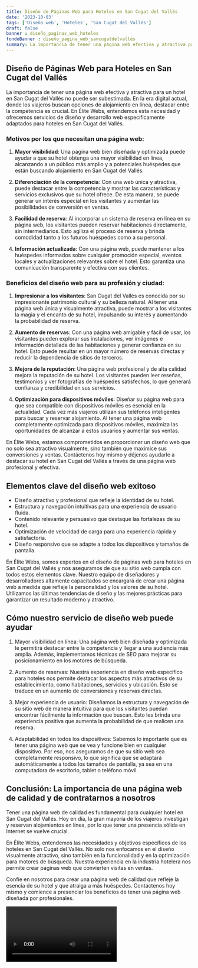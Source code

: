 ```yaml
---
title: Diseño de Páginas Web para Hoteles en San Cugat del Vallés
date: '2023-10-03'
tags: ['Diseño web', 'Hoteles', 'San Cugat del Vallés']
draft: false
banner : diseño_paginas_web_hoteles
fondoBanner : diseño_pagina_web_sancugatdelvallés
summary: La importancia de tener una página web efectiva y atractiva para un hotel en San Cugat del Vallés no puede ser subestimada. En la era digital actual, donde los viajeros buscan opciones de alojamiento en línea, destacar entre la competencia es crucial. En Élite Webs, entendemos esta necesidad y ofrecemos servicios de diseño y desarrollo web específicamente adaptados para hoteles en San Cugat del Vallés.
---
```


## Diseño de Páginas Web para Hoteles en San Cugat del Vallés

La importancia de tener una página web efectiva y atractiva para un hotel en San Cugat del Vallés no puede ser subestimada. En la era digital actual, donde los viajeros buscan opciones de alojamiento en línea, destacar entre la competencia es crucial. En Élite Webs, entendemos esta necesidad y ofrecemos servicios de diseño y desarrollo web específicamente adaptados para hoteles en San Cugat del Vallés.

### Motivos por los que necesitan una página web:

1. **Mayor visibilidad**: Una página web bien diseñada y optimizada puede ayudar a que su hotel obtenga una mayor visibilidad en línea, alcanzando a un público más amplio y a potenciales huéspedes que están buscando alojamiento en San Cugat del Vallés.

2. **Diferenciación de la competencia**: Con una web única y atractiva, puede destacar entre la competencia y mostrar las características y servicios exclusivos que su hotel ofrece. De esta manera, se puede generar un interés especial en los visitantes y aumentar las posibilidades de conversión en ventas.

3. **Facilidad de reserva**: Al incorporar un sistema de reserva en línea en su página web, los visitantes pueden reservar habitaciones directamente, sin intermediarios. Esto agiliza el proceso de reserva y brinda comodidad tanto a los futuros huéspedes como a su personal.

4. **Información actualizada**: Con una página web, puede mantener a los huéspedes informados sobre cualquier promoción especial, eventos locales y actualizaciones relevantes sobre el hotel. Esto garantiza una comunicación transparente y efectiva con sus clientes.

### Beneficios del diseño web para su profesión y ciudad:

1. **Impresionar a los visitantes**: San Cugat del Vallés es conocida por su impresionante patrimonio cultural y su belleza natural. Al tener una página web única y visualmente atractiva, puede mostrar a los visitantes la magia y el encanto de su hotel, impulsando su interés y aumentando la probabilidad de reserva.

2. **Aumento de reservas**: Con una página web amigable y fácil de usar, los visitantes pueden explorar sus instalaciones, ver imágenes e información detallada de las habitaciones y generar confianza en su hotel. Esto puede resultar en un mayor número de reservas directas y reducir la dependencia de sitios de terceros.

3. **Mejora de la reputación**: Una página web profesional y de alta calidad mejora la reputación de su hotel. Los visitantes pueden leer reseñas, testimonios y ver fotografías de huéspedes satisfechos, lo que generará confianza y credibilidad en sus servicios.

4. **Optimización para dispositivos móviles**: Diseñar su página web para que sea compatible con dispositivos móviles es esencial en la actualidad. Cada vez más viajeros utilizan sus teléfonos inteligentes para buscar y reservar alojamiento. Al tener una página web completamente optimizada para dispositivos móviles, maximiza las oportunidades de alcanzar a estos usuarios y aumentar sus ventas.

En Élite Webs, estamos comprometidos en proporcionar un diseño web que no solo sea atractivo visualmente, sino también que maximice sus conversiones y ventas. Contáctenos hoy mismo y déjenos ayudarle a destacar su hotel en San Cugat del Vallés a través de una página web profesional y efectiva.

<GifSeo />

<Cta />

## Elementos clave del diseño web exitoso

- Diseño atractivo y profesional que refleje la identidad de su hotel.
- Estructura y navegación intuitivas para una experiencia de usuario fluida.
- Contenido relevante y persuasivo que destaque las fortalezas de su hotel.
- Optimización de velocidad de carga para una experiencia rápida y satisfactoria.
- Diseño responsivo que se adapte a todos los dispositivos y tamaños de pantalla.

En Élite Webs, somos expertos en el diseño de páginas web para hoteles en San Cugat del Vallés y nos aseguramos de que su sitio web cumpla con todos estos elementos clave. Nuestro equipo de diseñadores y desarrolladores altamente capacitados se encargará de crear una página web a medida que refleje la personalidad y los valores de su hotel. Utilizamos las últimas tendencias de diseño y las mejores prácticas para garantizar un resultado moderno y atractivo.

## Cómo nuestro servicio de diseño web puede ayudar

1. Mayor visibilidad en línea: Una página web bien diseñada y optimizada le permitirá destacar entre la competencia y llegar a una audiencia más amplia. Además, implementamos técnicas de SEO para mejorar su posicionamiento en los motores de búsqueda.

2. Aumento de reservas: Nuestra experiencia en diseño web específico para hoteles nos permite destacar los aspectos más atractivos de su establecimiento, como habitaciones, servicios y ubicación. Esto se traduce en un aumento de conversiones y reservas directas.

3. Mejor experiencia de usuario: Diseñamos la estructura y navegación de su sitio web de manera intuitiva para que los visitantes puedan encontrar fácilmente la información que buscan. Esto les brinda una experiencia positiva que aumenta la probabilidad de que realicen una reserva.

4. Adaptabilidad en todos los dispositivos: Sabemos lo importante que es tener una página web que se vea y funcione bien en cualquier dispositivo. Por eso, nos aseguramos de que su sitio web sea completamente responsivo, lo que significa que se adaptará automáticamente a todos los tamaños de pantalla, ya sea en una computadora de escritorio, tablet o teléfono móvil.

## Conclusión: La importancia de una página web de calidad y de contratarnos a nosotros

Tener una página web de calidad es fundamental para cualquier hotel en San Cugat del Vallés. Hoy en día, la gran mayoría de los viajeros investigan y reservan alojamientos en línea, por lo que tener una presencia sólida en Internet se vuelve crucial.

En Élite Webs, entendemos las necesidades y objetivos específicos de los hoteles en San Cugat del Vallés. No solo nos enfocamos en el diseño visualmente atractivo, sino también en la funcionalidad y en la optimización para motores de búsqueda. Nuestra experiencia en la industria hotelera nos permite crear páginas web que convierten visitas en ventas.

Confíe en nosotros para crear una página web de calidad que refleje la esencia de su hotel y que atraiga a más huéspedes. Contáctenos hoy mismo y comience a presenciar los beneficios de tener una página web diseñada por profesionales.

<Video />

<CtaBot job='Hoteles' city='San Cugat del Vallés'/>

<Gmaps query='San Cugat del Vallés+españa+maps' />